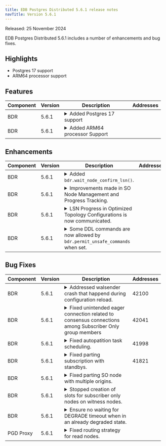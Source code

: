 ```yaml
---
title: EDB Postgres Distributed 5.6.1 release notes
navTitle: Version 5.6.1
---
```


Released: 25 November 2024

EDB Postgres Distributed 5.6.1 includes a number of enhancements and bug fixes.

## Highlights

- Postgres 17 support
- ARM64 processor support

## Features

<table class="table w-100"><thead><tr><th>Component</th><th>Version</th><th>Description</th><th width="10%">Addresses</th></tr></thead><tbody>
<tr><td>BDR</td><td>5.6.1</td><td><details><summary>Added Postgres 17 support</summary><hr/><p>Support for Postgres 17 has been added for all flavors (PostgreSQL, EDB Postgres Extended,
and EDB Postgres Advanced Server) starting with version 17.2.</p>
<p>Additional paragraph to test auto-regeneration.
This should trigger the update of a file.</p>
</details></td><td></td></tr>
<tr><td>BDR</td><td>5.6.1</td><td><details><summary>Added ARM64 processor Support</summary><hr/><p>Support ARM architecture for EDB Postgres Distributed on Debian 12 and RHEL 9.</p>
</details></td><td></td></tr>
</tbody></table>


## Enhancements

<table class="table w-100"><thead><tr><th>Component</th><th>Version</th><th>Description</th><th width="10%">Addresses</th></tr></thead><tbody>
<tr><td>BDR</td><td>5.6.1</td><td><details><summary>Added <code>bdr.wait_node_confirm_lsn()</code>.</summary><hr/><p>The function <code>bdr.wait_node_confirm_lsn()</code> has been introduced to wait until a specific node
reaches a designated Log Sequence Number (LSN). It first checks the <code>confirmed_flush_lsn</code> of
the replication slot for the specified node. If that information is not available, the function
connects to the node and queries <code>pg_replication_origin_progress()</code>, using the invoking node as
the origin.
If the <code>nodename</code> parameter is NULL, the function will wait for all nodes to reach the specified
LSN. If the <code>target</code> LSN is NULL, it will wait for the current <code>wal_flush_lsn</code>.</p>
</details></td><td></td></tr>
<tr><td>BDR</td><td>5.6.1</td><td><details><summary>Improvements made in SO Node Management and Progress Tracking.</summary><hr/><p>An update addresses the movement of group slots in SO nodes, ensuring they don't appear as peers in
progress updates. Improvements include enhanced watermark management for SO leaders in the Optimized Topology
configuration, where write leaders now include watermarks in their updates. Watermarks are broadcasted
to simplify progress tracking on idle clusters. The peer progress mapping for SO nodes has been corrected,
and the tap test for group slot movement has been revised.
Additionally, the <code>bdr_get_all_origins</code> function now considers SO node origins.</p>
</details></td><td></td></tr>
<tr><td>BDR</td><td>5.6.1</td><td><details><summary>LSN Progress in Optimized Topology Configurations is now communicated.</summary><hr/><p>While there are no connections from non-leader data nodes to subscriber-only nodes in an optimized
topology configuration, the LSN progress of all data nodes is periodically communicated to these
subscriber-only nodes through logical replication.</p>
</details></td><td></td></tr>
<tr><td>BDR</td><td>5.6.1</td><td><details><summary>Some DDL commands are now allowed by <code>bdr.permit_unsafe_commands</code> when set.</summary><hr/><p>The <code>bdr.permit_unsafe_commands</code> parameter now allows some DDL commands that were previously disallowed. Specifically <code>ALTER COLUMN...TYPE...USING</code> can now be permitted if the user knows the operation is safe.</p>
</details></td><td></td></tr>
</tbody></table>


## Bug Fixes

<table class="table w-100"><thead><tr><th>Component</th><th>Version</th><th>Description</th><th width="10%">Addresses</th></tr></thead><tbody>
<tr><td>BDR</td><td>5.6.1</td><td><details><summary>Addressed walsender crash that happend during configuration reload.</summary><hr/><p>Ensure that pglogical GUCs are overridden only when operating within the pglogical worker.
If this is not the case, MyPGLogicalWorker will be NULL, resulting in a segmentation fault
when the walsender attempts a configuration reload from the
pgl_wait_for_standby_confirmation() function.</p>
</details></td><td>42100</td></tr>
<tr><td>BDR</td><td>5.6.1</td><td><details><summary>Fixed unintended eager connection related to consensus connections among Subscriber Only group members</summary><hr/><p>The msgbroker module used to establish consensus connections lazily, meaning that connections
were created only when the first message was sent to a specific destination. This method
negatively affected the latency of Raft leader elections. The behavior was modified to create
connections to consensus peers eagerly. However, this change resulted in an unintended
consequence: a fully meshed consensus network among subscriber-only nodes, which may conflict
with customer network designs. This patch keeps the eager connection setup but limits it to
voting nodes only, reverting to a lazy connection setup for non-voting nodes.</p>
</details></td><td>42041</td></tr>
<tr><td>BDR</td><td>5.6.1</td><td><details><summary>Fixed autopatition task scheduling.</summary><hr/><p>To improve reliability, shuffle the scheduling of autopartition tasks. This way, tasks
that are prone to failure won't consistently impact the success of other tasks.</p>
</details></td><td>41998</td></tr>
<tr><td>BDR</td><td>5.6.1</td><td><details><summary>Fixed parting subscription with standbys.</summary><hr/><p>The parting subscription used to hang, failing to wait for standbys when the
bdr.standby_slot_names parameter was defined.</p>
</details></td><td>41821</td></tr>
<tr><td>BDR</td><td>5.6.1</td><td><details><summary>Fixed parting SO node with multiple origins.</summary><hr/><p>All relevant origins must be removed when parting SO node.
With Optimized Topology, parting an SO node should result in removing all origins it
has, not just the one related to its SO group leader.
When parting a data node, even though there is no subscription to it
from SO node, the origin should be removed.
DO not make SO node target of a part catchup subscription when Optimized Topology is enabled.</p>
</details></td><td></td></tr>
<tr><td>BDR</td><td>5.6.1</td><td><details><summary>Stopped creation of slots for subscriber only nodes on witness nodes.</summary><hr/><p>Subscriber only nodes should not have slots on witness nodes.</p>
</details></td><td></td></tr>
<tr><td>BDR</td><td>5.6.1</td><td><details><summary>Ensure no waiting for DEGRADE timeout when in an already degraded state.</summary><hr/><p>When using commit scope with DEGRADE clause, if system detects that it's in degraded state, transactions should start in the DEGRADE mode. This ensures that the timeout is not applied on every commit.</p>
</details></td><td></td></tr>
<tr><td>PGD Proxy</td><td>5.6.1</td><td><details><summary>Fixed routing strategy for read nodes.</summary><hr/><p>Corrected routing strategy for read nodes after a network partition.</p>
</details></td><td></td></tr>
</tbody></table>


